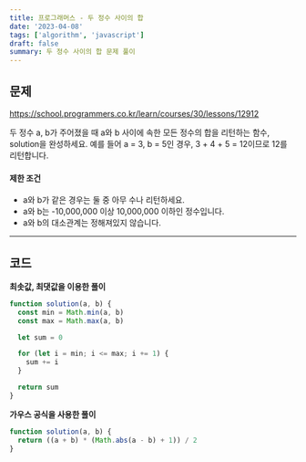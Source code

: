 ```yaml
---
title: 프로그래머스 - 두 정수 사이의 합
date: '2023-04-08'
tags: ['algorithm', 'javascript']
draft: false
summary: 두 정수 사이의 합 문제 풀이
---
```


## 문제

https://school.programmers.co.kr/learn/courses/30/lessons/12912

두 정수 a, b가 주어졌을 때 a와 b 사이에 속한 모든 정수의 합을 리턴하는 함수, solution을 완성하세요.
예를 들어 a = 3, b = 5인 경우, 3 + 4 + 5 = 12이므로 12를 리턴합니다.

#### 제한 조건

- a와 b가 같은 경우는 둘 중 아무 수나 리턴하세요.
- a와 b는 -10,000,000 이상 10,000,000 이하인 정수입니다.
- a와 b의 대소관계는 정해져있지 않습니다.

<hr />

## 코드

**최솟값, 최댓값을 이용한 풀이**

```javascript
function solution(a, b) {
  const min = Math.min(a, b)
  const max = Math.max(a, b)

  let sum = 0

  for (let i = min; i <= max; i += 1) {
    sum += i
  }

  return sum
}
```

**가우스 공식을 사용한 풀이**

```javascript
function solution(a, b) {
  return ((a + b) * (Math.abs(a - b) + 1)) / 2
}
```

